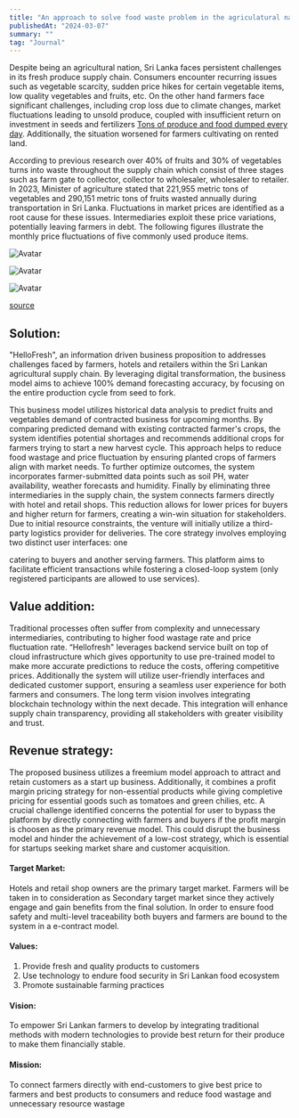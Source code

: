 ```yaml
---
title: "An approach to solve food waste problem in the agriculatural nation sri lanka"
publishedAt: "2024-03-07"
summary: ""
tag: "Journal"
---
```


Despite being an agricultural nation, Sri Lanka faces persistent challenges in its fresh produce
supply chain. Consumers encounter recurring issues such as vegetable scarcity, sudden price
hikes for certain vegetable items, low quality vegetables and fruits, etc.
On the other hand farmers face significant challenges, including crop loss due to climate
changes, market fluctuations leading to unsold produce, coupled with insufficient return on
investment in seeds and fertilizers [Tons of produce and food dumped every day](https://www.sundaytimes.lk/230409/news/tons-of-produce-and-food-dumped-every-day-516721.html). Additionally, the situation worsened for farmers
cultivating on rented land.

According to previous research over 40% of fruits and 30% of vegetables turns into
waste throughout the supply chain which consist of three stages such as farm gate to collector,
collector to wholesaler, wholesaler to retailer. In 2023, Minister of
agriculture stated that 221,955 metric tons of vegetables and 290,151 metric tons of fruits
wasted annually during transportation in Sri Lanka. Fluctuations in market prices are
identified as a root cause for these issues. Intermediaries exploit these price variations,
potentially leaving farmers in debt. The following figures illustrate the monthly price
fluctuations of five commonly used produce items. 

![Avatar](/images/blog-post-1/figure1.png)

![Avatar](/images/blog-post-1/figure2.png)

![Avatar](/images/blog-post-1/figure3.png)

[source](http://www.statistics.gov.lk/DashBoard/Prices/)

## Solution:

"HelloFresh", an information driven business proposition to addresses challenges faced by farmers,
hotels and retailers within the Sri Lankan agricultural supply chain. By leveraging digital transformation,
the business model aims to achieve 100% demand forecasting accuracy, by focusing on the
entire production cycle from seed to fork.

This business model utilizes historical data analysis to predict fruits and vegetables
demand of contracted business for upcoming months. By comparing
predicted demand with existing contracted farmer's crops, the system identifies potential
shortages and recommends additional crops for farmers trying to start a new harvest cycle. This
approach helps to reduce food wastage and price fluctuation by ensuring planted crops of
farmers align with market needs.
To further optimize outcomes, the system incorporates farmer-submitted data points
such as soil PH, water availability, weather forecasts and humidity.
Finally by eliminating three intermediaries in the supply chain, the system connects
farmers directly with hotel and retail shops. This reduction allows for lower prices for buyers
and higher return for farmers, creating a win-win situation for stakeholders.
Due to initial resource constraints, the venture will initially utilize a third-party logistics
provider for deliveries. The core strategy involves employing two distinct user interfaces: one

catering to buyers and another serving farmers. This platform aims to facilitate efficient
transactions while fostering a closed-loop system (only registered participants are allowed to use services).

## Value addition:

Traditional processes often suffer from complexity and unnecessary intermediaries,
contributing to higher food wastage rate and price fluctuation rate. “Hellofresh" leverages backend service built on top of cloud infrastructure which gives opportunity to use pre-trained model to make more accurate predictions to reduce the costs, offering competitive prices.
Additionally the system will utilize user-friendly interfaces and dedicated customer
support, ensuring a seamless user experience for both farmers and
consumers.
The long term vision involves integrating blockchain technology within the next
decade. This integration will enhance supply chain transparency, providing all stakeholders
with greater visibility and trust.

## Revenue strategy:

The proposed business utilizes a freemium model approach to attract and retain
customers as a start up business. Additionally, it combines a profit margin
pricing strategy for non-essential products while giving completive pricing for essential goods
such as tomatoes and green chilies, etc.
A crucial challenge identified concerns the potential for user to bypass the platform by
directly connecting with farmers and buyers if the profit margin is choosen as the primary
revenue model. This could disrupt the business model and
hinder the achievement of a low-cost strategy, which is essential for startups seeking market share and
customer acquisition.

#### Target Market:

Hotels and retail shop owners are the primary target market. Farmers will be taken in
to consideration as Secondary target market since they actively engage and gain benefits from
the final solution. In order to ensure food safety and multi-level traceability both
buyers and farmers are bound to the system in a e-contract model.

#### Values: 

1. Provide fresh and quality products to customers
2. Use technology to endure food security in Sri Lankan food ecosystem
3. Promote sustainable farming practices

#### Vision:

To empower Sri Lankan farmers to develop by integrating traditional methods with modern
technologies to provide best return for their produce to make them financially stable.

#### Mission:
To connect farmers directly with end-customers to give best price to farmers and best products
to consumers and reduce food wastage and unnecessary resource wastage
